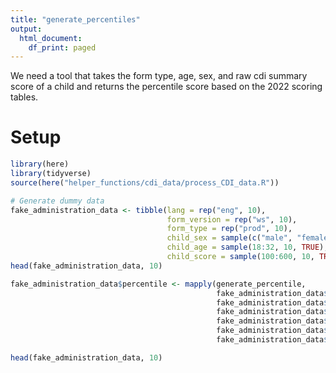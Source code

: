 ```yaml
---
title: "generate_percentiles"
output:
  html_document:
    df_print: paged
---
```


We need a tool that takes the form type, age, sex, and raw cdi summary score of a child and returns the percentile score based on the 2022 scoring tables. 

# Setup
```r
library(here)
library(tidyverse)
source(here("helper_functions/cdi_data/process_CDI_data.R"))
```

```r
# Generate dummy data
fake_administration_data <- tibble(lang = rep("eng", 10),
                                   form_version = rep("ws", 10),
                                   form_type = rep("prod", 10),
                                   child_sex = sample(c("male", "female", "other"), 10, TRUE),
                                   child_age = sample(18:32, 10, TRUE), #in months, must be rounded
                                   child_score = sample(100:600, 10, TRUE))
head(fake_administration_data, 10)
```


```r
fake_administration_data$percentile <- mapply(generate_percentile, 
                                              fake_administration_data$lang, 
                                              fake_administration_data$form_version,
                                              fake_administration_data$form_type,
                                              fake_administration_data$child_sex, 
                                              fake_administration_data$child_age,
                                              fake_administration_data$child_score)

head(fake_administration_data, 10)
```
